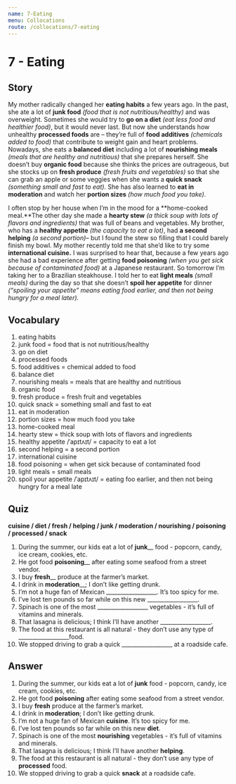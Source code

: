 ```yaml
---
name: 7-Eating
menu: Collocations
route: /collocations/7-eating
---
```


# 7 - Eating

## Story
My mother radically changed her **eating habits** a few years ago. In the past, she ate a lot of **junk food** *(food that is not nutritious/healthy)* and was overweight. Sometimes she would try to **go on a diet** *(eat less food and healthier food)*, but it would never last. But now she understands how unhealthy **processed foods** are – they’re full of **food additives** *(chemicals added to food)* that contribute to weight gain and heart problems. 
Nowadays, she eats a **balanced diet** including a lot of **nourishing meals** *(meals that are healthy and nutritious)* that she prepares herself. She doesn’t buy **organic food** because she thinks the prices are outrageous, but she stocks up on **fresh produce** *(fresh fruits and vegetables)* so that she can grab an apple or some veggies when she wants a **quick snack** *(something small and fast to eat)*. She has also learned to **eat in moderation** and watch her **portion sizes** *(how much food you take)*.


I often stop by her house when I’m in the mood for a **home-cooked meal.**The other day she made a **hearty stew** *(a thick soup with lots of flavors and ingredients)* that was full of beans and vegetables. My brother, who has a **healthy appetite** *(the capacity to eat a lot)*, had **a second helping** *(a second portion)*– but I found the stew so filling that I could barely finish my bowl. 
My mother recently told me that she’d like to try some **international cuisine.** I was surprised to hear that, because a few years ago she had a bad experience after getting **food poisoning** *(when you get sick because of contaminated food)* at a Japanese restaurant. So tomorrow I’m taking her to a Brazilian steakhouse. I told her to eat **light meals** *(small meals)* during the day so that she doesn’t **spoil her appetite** for dinner *(“spoiling your appetite” means eating food earlier, and then not being hungry for a meal later).*


## Vocabulary
1. eating habits
2. junk food = food that is not nutritious/healthy
3.  go on diet
4. processed foods
5. food additives = chemical added to food
6. balance diet
7. nourishing meals = meals that are healthy and nutritious
8. organic food 
9. fresh produce = fresh fruit and vegetables
10. quick snack = something small and fast to eat
11. eat in moderation
12. portion sizes = how much food you take
13. home-cooked meal
14. hearty stew = thick soup with lots of flavors and ingredients
15. healthy appetite /ˈapɪtʌɪt/ = capacity to eat a lot
16. second helping = a second portion
17. international cuisine
18. food poisoning = when get sick because of contaminated food
19. light meals = small meals
20. spoil your appetite /ˈapɪtʌɪt/ = eating foo earlier, and then not being hungry for a meal late

## Quiz
**cuisine / diet / fresh / helping / junk / moderation / nourishing / poisoning / processed / snack**

1. During the summer, our kids eat a lot of ____junk______ food - popcorn, candy, ice cream, cookies, etc.
2. He got food ________poisoning__________ after eating some seafood from a street vendor.
3. I buy ________fresh__________ produce at the farmer’s market.
4. I drink in ________moderation__________; I don’t like getting drunk. 
5. I’m not a huge fan of Mexican __________________. It’s too spicy for me. 
6. I’ve lost ten pounds so far while on this new __________________. 
7. Spinach is one of the most __________________ vegetables - it’s full of vitamins and minerals. 
8. That lasagna is delicious; I think I’ll have another __________________. 
9. The food at this restaurant is all natural - they don’t use any type of __________________food. 
10. We stopped driving to grab a quick __________________ at a roadside cafe. 


## Answer
1. During the summer, our kids eat a lot of **junk** food - popcorn, candy, ice cream, cookies, etc. 
2. He got food **poisoning** after eating some seafood from a street vendor. 
3. I buy **fresh** produce at the farmer’s market. 
4. I drink in **moderation**; I don’t like getting drunk. 
5. I’m not a huge fan of Mexican **cuisine**. It’s too spicy for me. 
6. I’ve lost ten pounds so far while on this new **diet**. 
7. Spinach is one of the most **nourishing** vegetables - it’s full of vitamins and minerals. 
8. That lasagna is delicious; I think I’ll have another **helping**. 
9. The food at this restaurant is all natural - they don’t use any type of **processed** food. 
10. We stopped driving to grab a quick **snack** at a roadside cafe. 
